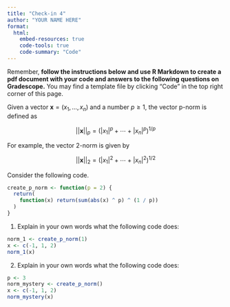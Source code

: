 ```yaml
---
title: "Check-in 4"
author: "YOUR NAME HERE"
format: 
  html:
    embed-resources: true
    code-tools: true
    code-summary: "Code"
---
```


Remember, **follow the instructions below and use R Markdown to create a pdf document with your code and answers to the following questions on Gradescope.** You may find a template file by clicking "Code" in the top right corner of this page.

Given a vector $\mathbf{x}=(x_1,\ldots, x_n)$ and a number $p\geq 1$, the vector p-norm is defined as

$$||\mathbf{x}||_p=(|x_1|^p+\cdots+|x_n|^p)^{1/p}$$

For example, the vector 2-norm is given by

$$||\mathbf{x}||_2=(|x_1|^2+\cdots+|x_n|^2)^{1/2}$$

Consider the following code.

```r
create_p_norm <- function(p = 2) {
  return(
    function(x) return(sum(abs(x) ^ p) ^ (1 / p))
  )
}
```

1. Explain in your own words what the following code does:

```r
norm_1 <- create_p_norm(1)
x <- c(-1, 1, 2)
norm_1(x)
```

2. Explain in your own words what the following code does:

```r
p <- 3
norm_mystery <- create_p_norm()
x <- c(-1, 1, 2)
norm_mystery(x)
```